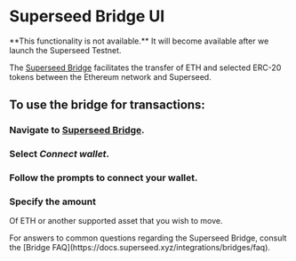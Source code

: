 
# Superseed Bridge UI

<Callout emoji="🚧">
  **This functionality is not available.** It will become available after we
  launch the Superseed Testnet.
</Callout>

The [Superseed Bridge]( https://sepolia-bridge.superseed.xyz/) facilitates the transfer of ETH and selected ERC-20 tokens between the Ethereum network and Superseed.

## To use the bridge for transactions:

<Steps>

### Navigate to [Superseed Bridge]( https://sepolia-bridge.superseed.xyz/).

### Select _Connect wallet_.

### Follow the prompts to connect your wallet.

### Specify the amount

Of ETH or another supported asset that you wish to move.

</Steps>

<Callout type="info" emoji="ℹ️">
  For answers to common questions regarding the Superseed Bridge, consult the [Bridge FAQ](https://docs.superseed.xyz/integrations/bridges/faq).
</Callout>

